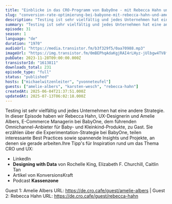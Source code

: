```yaml
---
title: "Einblicke in das CRO-Programm von BabyOne - mit Rebecca Hahn und Amelie Albers"
slug: "conversion-rate-optimierung-bei-babyone-mit-rebecca-hahn-und-amelie-albers"
description: "Testing ist sehr vielfältig und jedes Unternehmen hat eine andere Strategie. In dieser Episode haben wir Rebecca Hahn, UX-Designerin und Amelie Albers, E-Commerce Managerin bei BabyOne, dem führenden Omnichannel-Anbieter für Baby- und Kleinkind-Produkte, zu Gast. Sie erzählen über die Experimentation-Strategie bei BabyOne, teilen interessante Best Practices sowie spannende Insights und Projekte, an denen sie gerade arbeiten.Ihre Tipp's für Inspiration rund um das Thema CRO und UX:\n\n- LinkedIn\n- **Designing with Data** von Rochelle King, Elizabeth F. Churchill, Caitlin Tan\n- Artikel von KonversionsKraft\n- Podcast **Kassenzone**\n\n Guest 1: Amelie Albers URL: https://de.cro.cafe/guest/amelie-albers | Guest 2: Rebecca Hahn URL: https://de.cro.cafe/guest/rebecca-hahn"
summary: "Testing ist sehr vielfältig und jedes Unternehmen hat eine andere Strategie. In dieser Episode haben wir Rebecca Hahn, UX-Designerin und Amelie Albers, E-Commerce Managerin bei BabyOne, dem führenden Omnichannel-Anbieter für Baby- und Kleinkind-Produkte, zu Gast. Sie erzählen über die Experimentation-Strategie bei BabyOne, teilen interessante Best Practices sowie spannende Insights und Projekte, an denen sie gerade arbeiten.Ihre Tipp's für Inspiration rund um das Thema CRO und UX:LinkedInDesigning with Data von Rochelle King, Elizabeth F. Churchill, Caitlin TanArtikel von KonversionsKraftPodcast Kassenzone Guest 1: Amelie Albers URL: https://de.cro.cafe/guest/amelie-albers | Guest 2: Rebecca Hahn URL: https://de.cro.cafe/guest/rebecca-hahn"
episode: 31
season: 1
language: "de"
duration: "1970"
audioUrl: "https://media.transistor.fm/b3f329f5/0aa70988.mp3"
imageUrl: "https://img.transistor.fm/0mBEPhqAdaKgjRAI4rLHyz-jUlbgw4TV8fgv3DU6ryg/rs:fill:3000:3000:1/q:60/aHR0cHM6Ly9pbWct/dXBsb2FkLXByb2R1/Y3Rpb24udHJhbnNp/c3Rvci5mbS82YWY4/N2YzNzU2M2ZiMTBm/OWZhMTAwZjQwNTlk/MDgxMS5wbmc.webp"
pubDate: 2023-11-28T09:00:00.000Z
transistorId: "1613811"
downloads_total: 231
episode_type: "full"
status: "published"
hosts: ["michaelwitzenleiter", "yvonneteufel"]
guests: ["amelie-albers", "karsten-wesch", "rebecca-hahn"]
createdAt: 2025-06-04T21:37:51.000Z
updatedAt: 2025-07-13T06:02:18.000Z
---
```


Testing ist sehr vielfältig und jedes Unternehmen hat eine andere Strategie. In dieser Episode haben wir Rebecca Hahn, UX-Designerin und Amelie Albers, E-Commerce Managerin bei BabyOne, dem führenden Omnichannel-Anbieter für Baby- und Kleinkind-Produkte, zu Gast. Sie erzählen über die Experimentation-Strategie bei BabyOne, teilen interessante Best Practices sowie spannende Insights und Projekte, an denen sie gerade arbeiten.Ihre Tipp's für Inspiration rund um das Thema CRO und UX:

- LinkedIn
- **Designing with Data** von Rochelle King, Elizabeth F. Churchill, Caitlin Tan
- Artikel von KonversionsKraft
- Podcast **Kassenzone**

 Guest 1: Amelie Albers URL: https://de.cro.cafe/guest/amelie-albers | Guest 2: Rebecca Hahn URL: https://de.cro.cafe/guest/rebecca-hahn
